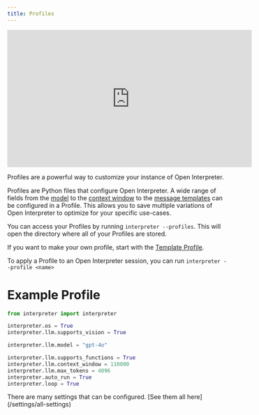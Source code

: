 ```yaml
---
title: Profiles
---
```


<iframe
  width="560"
  height="315"
  src="https://www.youtube.com/embed/NxfdrGQrkHQ"
  frameBorder="0"
  allow="accelerometer; autoplay; clipboard-write; encrypted-media; gyroscope; picture-in-picture"
  allowFullScreen
></iframe>

Profiles are a powerful way to customize your instance of Open Interpreter.

Profiles are Python files that configure Open Interpreter. A wide range of fields from the [model](/settings/all-settings#model-selection) to the [context window](/settings/all-settings#context-window) to the [message templates](/settings/all-settings#user-message-template) can be configured in a Profile. This allows you to save multiple variations of Open Interpreter to optimize for your specific use-cases.

You can access your Profiles by running `interpreter --profiles`. This will open the directory where all of your Profiles are stored.

If you want to make your own profile, start with the [Template Profile](https://github.com/OpenInterpreter/open-interpreter/blob/main/interpreter/terminal_interface/profiles/defaults/template_profile.py).

To apply a Profile to an Open Interpreter session, you can run `interpreter --profile <name>`

# Example Profile

```Python
from interpreter import interpreter

interpreter.os = True
interpreter.llm.supports_vision = True

interpreter.llm.model = "gpt-4o"

interpreter.llm.supports_functions = True
interpreter.llm.context_window = 110000
interpreter.llm.max_tokens = 4096
interpreter.auto_run = True
interpreter.loop = True
```

<Tip>
  There are many settings that can be configured. [See them all
  here](/settings/all-settings)
</Tip>
